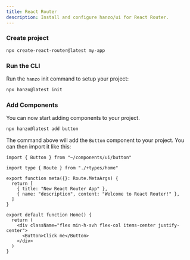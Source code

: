 ```yaml
---
title: React Router
description: Install and configure hanzo/ui for React Router.
---
```


<Steps>

### Create project

```bash
npx create-react-router@latest my-app
```

### Run the CLI

Run the `hanzo` init command to setup your project:

```bash
npx hanzo@latest init
```

### Add Components

You can now start adding components to your project.

```bash
npx hanzo@latest add button
```

The command above will add the `Button` component to your project. You can then import it like this:

```tsx showLineNumbers title="app/routes/home.tsx"
import { Button } from "~/components/ui/button"

import type { Route } from "./+types/home"

export function meta({}: Route.MetaArgs) {
  return [
    { title: "New React Router App" },
    { name: "description", content: "Welcome to React Router!" },
  ]
}

export default function Home() {
  return (
    <div className="flex min-h-svh flex-col items-center justify-center">
      <Button>Click me</Button>
    </div>
  )
}
```

</Steps>
